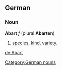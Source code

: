 ==German==
===Noun===
'''Abart''' ''f'' (plural '''Abarten''')
# [[species]], [[kind]], [[variety]].

[[Category:German nouns]]

[[de:Abart]]